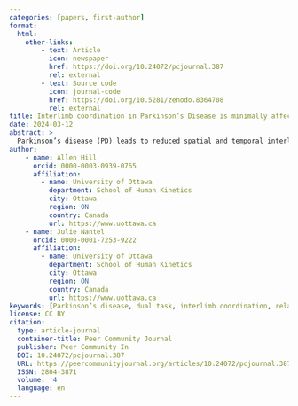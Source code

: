 ```yaml
---
categories: [papers, first-author]
format:
  html:
    other-links:
        - text: Article
          icon: newspaper
          href: https://doi.org/10.24072/pcjournal.387
          rel: external
        - text: Source code
          icon: journal-code
          href: https://doi.org/10.5281/zenodo.8364708
          rel: external
title: Interlimb coordination in Parkinson’s Disease is minimally affected by a visuospatial dual task
date: 2024-03-12
abstract: >
  Parkinson’s disease (PD) leads to reduced spatial and temporal interlimb coordination during gait as well as reduced coordination in the upper or lower limbs. Multi-tasking when walking is common during real-world activities, and affects some gait characteristics, like gait speed and variability. However, the impact of a dual task (DT) on intra and interlimb coordination of both lower and upper limbs when walking in people with PD remains unknown. Seventeen volunteers with mild to moderate PD (11 males, 65 ± 8 years, 173 ± 8 cm, 74 ± 20 kg, Unified Parkinson’s Disease Rating Scale motor section 10 ± 5) participated in gait trials in an Extended-CAREN system, which includes a treadmill, 12-camera Vicon motion capture system, and a 180° field-of-view virtual reality projection screen. Participants completed a 3 min walking trial and a 2 min visuospatial word recognition DT trial at their preferred walking pace. Single and DT were compared with a paired t-test, and the less and more affected (LA, MA) sides were tested for equivalence in sensitivity to the DT. During the DT, we found the LA shoulder ROM decreased by 1.5°, and the LA shoulder peak flexion decreased by 1.1° (p<.028, gav>.12). The LA and MA hip ROM were differently affected by the dual task (p=.023), and intralimb coordination was affected by dual tasking equivalently between sides (p=.004). These results suggest that during normal single-task gait, people with PD use attentional resources to compensate for reduced arm swing. Furthermore, our results indicate that any effect of DT on lower intralimb coordination is not meaningfully different between the LA and MA sides.
author:
    - name: Allen Hill
      orcid: 0000-0003-0939-0765
      affiliation:
        - name: University of Ottawa
          department: School of Human Kinetics
          city: Ottawa
          region: ON
          country: Canada
          url: https://www.uottawa.ca
    - name: Julie Nantel
      orcid: 0000-0001-7253-9222
      affiliation:
        - name: University of Ottawa
          department: School of Human Kinetics
          city: Ottawa
          region: ON
          country: Canada
          url: https://www.uottawa.ca
keywords: [Parkinson’s disease, dual task, interlimb coordination, relative phase, more affected side]
license: CC BY
citation:
  type: article-journal
  container-title: Peer Community Journal
  publisher: Peer Community In
  DOI: 10.24072/pcjournal.387
  URL: https://peercommunityjournal.org/articles/10.24072/pcjournal.387/
  ISSN: 2804-3871
  volume: '4'
  language: en
---
```

